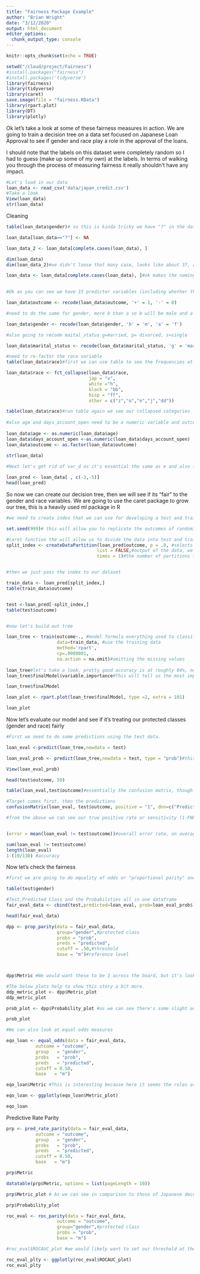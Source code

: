 ```yaml
---
title: "Fairness Package Example"
author: "Brian Wright"
date: "3/12/2020"
output: html_document
editor_options: 
  chunk_output_type: console
---
```


```r
knitr::opts_chunk$set(echo = TRUE)
```

```r
setwd("/cloud/project/Fairness")
#install.packages("fairness")
#install.packages('tidyverse')
library(fairness)
library(tidyverse)
library(caret)
save.image(file = "fairness.RData")
library(rpart.plot)
library(DT)
library(plotly)
```

Ok let's take a look at some of these fairness measures in action. We are going to train a decision tree on a data set focused on Japanese Loan Approval to see if gender and race play a role in the approval of the loans. 

I should note that the labels on this dataset were completely random so I had to guess (make up some of my own) at the labels. In terms of walking you through the process of measuring fairness it really shouldn't have any impact. 

```r
#Let's load in our data
loan_data <- read_csv('data/japan_credit.csv')
#Take a look
View(loan_data)
str(loan_data)
```

Cleaning 
```r
table(loan_data$gender)# so this is kinda tricky we have "?" in the data instead of NAs, so we should probably replace the "?" with NAs, then remove them 

loan_data[loan_data=="?"] <- NA

loan_data_2 <- loan_data[complete.cases(loan_data), ]

dim(loan_data)
dim(loan_data_2)#we didn't loose that many case, looks like about 37, actually going to overwrite to loan_data

loan_data <- loan_data[complete.cases(loan_data), ]#ok makes the naming simpler
  

#Ok as you can see we have 15 predictor variables (including whether the applications prefer funfetti_cake) and one outcome measure. We do need to reclass the outcome measure to the traditional {0,1} format along with a few other variables, we can do this with recode.

loan_data$outcome <- recode(loan_data$outcome, '+' = 1, '-' = 0)

#need to do the same for gender, more b than a so b will be male and a female 

loan_data$gender <- recode(loan_data$gender, 'b' = 'm', 'a' = 'f')

#also going to recode maital_status g=married, p= divorced, s=single

loan_data$marital_status <- recode(loan_data$marital_status, 'g' = 'mar', 'p' = 'div', 's'='sig') 

#need to re-factor the race variable
table(loan_data$race)#first we can use table to see the frequencies at each of the categories. Given that this is Japanese data we will classify v and Jap, h as white, bb as black, ff as Hispanic and everything else into other. 

loan_data$race <- fct_collapse(loan_data$race,
                               jap = "v",
                               white ="h",
                               black = "bb",
                               hisp = "ff",
                               other = c("z","o","n","j","dd"))

table(loan_data$race)#run table again we see our collapsed categories 
                               
#also age and days_account_open need to be a numeric variable and outcome should be a factor so need to do some quick coercions 
 
loan_data$age <- as.numeric(loan_data$age)
loan_data$days_account_open <-as.numeric(loan_data$days_account_open)
loan_data$outcome <- as.factor(loan_data$outcome)

str(loan_data)
  
#Next let's get rid of var_d as it's essential the same as e and also f as its got 15 different categories so the complexity of keeping that many levels would be pretty difficult to manage inside our tree, especially not knowing the labels.  

loan_pred <- loan_data[ , c(-3,-5)] 
head(loan_pred)

```
So now we can create our decision tree, then we will see if its "fair" to the gender and race variables. We are going to use the caret package to grow our tree, this is a heavily used ml package in R

```r
#we need to create index that we can use for developing a test and training set. Training is for build the tree and test is for checking the quality. 

set.seed(999)# this will allow you to replicate the outcomes of randomized process

#caret function the will allow us to divide the data into test and train, it will randomly assign rows into each category while maintaining the relative balance (0 and 1s) of the target variable. 
split_index <- createDataPartition(loan_pred$outcome, p = .8, #selects the split, 80% training 20% for test 
                                  list = FALSE,#output of the data, we don't want a list
                                  times = 1)#the number of partitions to create we just want one


#then we just pass the index to our dataset

train_data <- loan_pred[split_index,]
table(train_data$outcome)


test <-loan_pred[-split_index,]
table(test$outcome)


#now let's build out tree

loan_tree <- train(outcome~., #model formula everything used to classify outcome
                   data=train_data, #use the training data
                   method='rpart',
                   cp=.0000001,
                   na.action = na.omit)#omitting the missing values
                   
loan_tree#let's take a look, pretty good accuracy is at roughly 84%, not bad. Accuracy is (TP + TN)/(P+N). High level indicator of model efficiency. 
loan_tree$finalModel$variable.importance#This will tell us the most important variables in terms of reducing our model error...hahaha liking funfetti takes the cake!! As it should anyone that doesn't enjoy a nice piece of funfetti cake just can't be trusted.

loan_tree$finalModel

loan_plot <- rpart.plot(loan_tree$finalModel, type =2, extra = 101)

loan_plot

```
Now let's evaluate our model and see if it's treating our protected classes (gender and race) fairly

```r
#First we need to do some predictions using the test data.

loan_eval <-predict(loan_tree,newdata = test)

loan_eval_prob <- predict(loan_tree,newdata = test, type = "prob")#this gives us the predicted prob, we will need these later for the fairness evaluation

View(loan_eval_prob)

head(test$outcome, 50)

table(loan_eval,test$outcome)#essentially the confusion matrix, though we can make a fancy one using caret built in functions

#Target comes first, then the predictions
confusionMatrix(loan_eval, test$outcome, positive = "1", dnn=c("Prediction", "Actual"), mode = "sens_spec")

#from the above we can see our true positive rate or sensitivity (1-FNR) is quite good at 94%, True Negative Rate or specificity (1-FPR) is not bad at 77%.  


(error = mean(loan_eval != test$outcome))#overall error rate, on average when does our prediction not match the actual, looks like around 15%, so pretty good 

sum(loan_eval != test$outcome)
length(loan_eval)
1-(19/130) #accuracy

```
Now let's check the fairness

```r
#first we are going to do equality of odds or "proportional parity" and equal opportunity "equal odds" as defined by this package, but we need create a new data frame that includes our set of predicted values and the percentage values associated with each outcome. We will add this to our test set.  

table(test$gender)

#Test,Predicted Class and the Probabilities all in one dataframe
fair_eval_data <- cbind(test,predicted=loan_eval, prob=loan_eval_prob$`1`)

head(fair_eval_data)

dpp <- prop_parity(data = fair_eval_data, 
                   group="gender",#protected class
                   probs = "prob",
                   preds = "predicted",
                   cutoff = .50,#threshold
                   base = "m")#reference level 



dpp$Metric #We would want these to be 1 across the board, but it's looks like being female appears to be favored, but very little. 

#The below plots help to show this story a bit more.
ddp_metric_plot <- dpp$Metric_plot
ddp_metric_plot

prob_plot <- dpp$Probability_plot #as we can see there's some slight advantages to being female both before the 50% threshold but about the same after the cutoff.

prob_plot

#We can also look at equal odds measures

eqo_loan <- equal_odds(data = fair_eval_data, 
           outcome = "outcome", 
           group   = "gender",
           probs   = "prob", 
           preds   = "predicted",
           cutoff = 0.50, 
           base   = "m")

eqo_loan$Metric #This is interesting because here it seems the roles are slightly reversed. 

eqo_loan <- ggplotly(eqo_loan$Metric_plot)

eqo_loan

```
Predictive Rate Parity

```r
prp <- pred_rate_parity(data = fair_eval_data, 
           outcome = "outcome", 
           group   = "gender",
           probs   = "prob", 
           preds   = "predicted",
           cutoff = 0.50, 
           base   = "m")

prp$Metric

datatable(prp$Metric, options = list(pageLength = 10))

prp$Metric_plot # As we can see in comparison to those of Japanese decent white and black individuals are being classified much less accurately when it comes to the positive outcome of getting a loan. Keeping in mind this is made up data.  

prp$Probability_plot


```

```r
roc_eval <- roc_parity(data = fair_eval_data,
                   outcome = "outcome",
                   group="gender",#protected class
                   probs = "prob",
                   base = "m")

#roc_eval$ROCAUC_plot #we would likely want to set our threshold at the intersection of these two graphs, but these seems to be a rather minor difference. 

roc_eval_plty <- ggplotly(roc_eval$ROCAUC_plot)
roc_eval_plty
```


